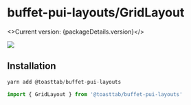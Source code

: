 
<Meta title='buffet-pui/buffet-pui-layouts/GridLayout/readme' />

# buffet-pui-layouts/GridLayout

<>Current version: {packageDetails.version}</>

<img src="GridLayout.png" />

## Installation

```javascript
yarn add @toasttab/buffet-pui-layouts
```

```javascript
import { GridLayout } from '@toasttab/buffet-pui-layouts'
```